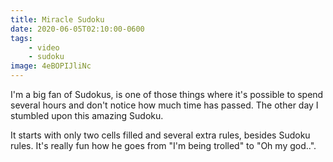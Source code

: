 ```yaml
---
title: Miracle Sudoku
date: 2020-06-05T02:10:00-0600
tags:
    - video
    - sudoku
image: 4eBOPIJliNc
---
```


I'm a big fan of Sudokus, is one of those things where it's possible to spend several hours and don't notice how much time has passed. The other day I stumbled upon this amazing Sudoku.

It starts with only two cells filled and several extra rules, besides Sudoku rules. It's really fun how he goes from "I'm being trolled" to "Oh my god..".

<YouTube youTubeId="yKf9aUIxdb4" noCookie />